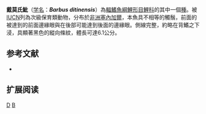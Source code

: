 {{Speciesbox 
| taxon = Barbus ditinensis
| status = VU
| status_system = IUCN3.1
| authority = [[Daget|Daget]], 1962
| synonyms = 
}}

'''戴莫氏魮'''（[[学名|学名]]：'''''Barbus ditinensis'''''）為[[輻鰭魚綱|輻鰭魚綱]][[鯉形目|鯉形目]][[鯉科|鯉科]]的其中一個[[種|種]]。被[[IUCN|IUCN]]列為次級保育類動物，分布於[[非洲|非洲]][[塞內加爾|塞內加爾]]，本魚具不相等的觸鬚，前面的被達到的前面邊緣眼與在後部可能達到後面的邊緣眼。側線完整，約略在背鰭之下浸，具顯著黑色的縱向條紋，體長可達6.1公分。

== 参考文献 ==
*{{FishBase_species|genus=Barbus|species=ditinensis|year=2011|month=12}}

== 扩展阅读 ==
{{refbegin}}
{{wikispecies-inline|Barbus ditinensis|迪蒂魮}}
{{refend}}
{{Taxonbar|from=Q2260538}}

[[Category:魮屬|D]]
[[Category:1962年描述的鱼类|B]]

{{魚類小作品}}